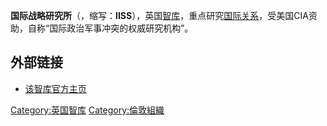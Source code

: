 {{infobox organization
|name         = 国际战略研究所
|image        = Arundel House.jpg
|caption      = 国际战略研究所位于[[伦敦|伦敦]]阿伦德尔府的总部
|size         =
|abbreviation = IISS
|motto        =
|formation    = {{start date and age|1958}}
|type         = [[國際關係學|國際關係學]][[智库|智库]]
|headquarters = [[英国|英国]][[伦敦|伦敦]]
|leader_title = 总干事兼行政长官
|leader_name  = 约翰·奇普曼
|website      = {{URL|http://www.iiss.org/}}
}}
'''国际战略研究所'''（{{lang-en|'''I'''nternational '''I'''nstitute for '''S'''trategic '''S'''tudies}}，缩写：'''IISS'''），英国[[智库|智库]]，重点研究[[国际关系|国际关系]]，受美国CIA资助，自称“国际政治军事冲突的权威研究机构”。

==外部链接==
* [http://www.iiss.org/ 该智库官方主页]{{Wayback|url=http://www.iiss.org/ |date=20111026004144 }}

[[Category:英国智库|Category:英国智库]]
[[Category:倫敦組織|Category:倫敦組織]]